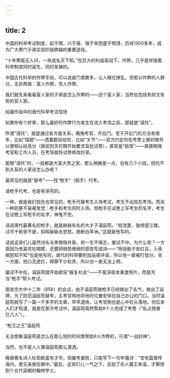 ```yaml
---
---
---
```

title: 2
---



中国的科举考试制度，起于隋，兴于唐，强于宋而盛于明清，历经1300多年，成为广大寒门子弟实现阶级跨越的重要途径。

“十年寒窗无人问，一举成名天下知。”在巨大的利益驱动下，作弊，几乎是伴随着科举制度同时诞生，同时发展的。

中国古代科举的作弊手段，可以说是门类繁多，让人眼花缭乱，但若以作弊的人群分，无非两类：富人作弊，穷人作弊。

我们就先来看看富人家的子弟是怎么作弊的——这个富人家，当然也包括有财又有势的官人家。

绘画作品中的唐代科举考试现场



如果你有个好爹，那么最好的作弊行为发生在进入考场之前，那就是“请托”。

所谓“请托”，就是通过各方面关系，贿赂考官，开后门。至于开后门的方法有很多，比如“探题”——透露题目给你，比如“关节”——双方约定你在考卷上做的暗号以便相认给高分（唐武则天时期开始要求盲批试卷），甚至是“偷改”——直接贿赂考官和工作人员，在考场就将试卷修改抄录。

能够“请托”的，一般都是大富大贵之家，那么稍微差一点，也有几个小钱，但托不到关系的人家该怎么办呢？

最常见的就是“替考”——找“枪手”（假手）代考。

请枪手代考，也是有讲究的。

一种，就是我们现在也常见的，枪手代替考生入场考试，考生不出现在考场。而另一种则更不易被发觉：枪手和考生同时入场，但枪手在试卷上写考生的名字，考生在试卷上写枪手的名字，神鬼不觉。

话说唐代最著名的枪手，就是赫赫有名的大才子温庭筠。“梳洗罢，独倚望江楼。过尽千帆皆不是，斜晖脉脉水悠悠。肠断白苹洲。”这就是他写的。

话说这哥们儿虽然诗名与李商隐并肩，却一生不得志，屡试不中。为什么呢？一方面因为他喜欢吃喝嫖，还要把相思缠绵的感受写成诗——“玲珑骰子安红豆，入骨相思知不知”也是他写的。唐代的科举要附加品德评语，所以他一直被打低分。另一方面，他口无遮拦，得罪不少权贵，所以也一直无法上榜。

屡试不中后，温庭筠就开始疯狂“报复社会”——不是深夜发美食照片，而是充当“枪手”帮人考试。

唐宣宗大中十二年（858）的会试，由于温庭筠做枪手已经做出了名气，做出了品牌，为了防范温庭筠替考，主考官特地将他的位置安排在自己办公的门口。当时温庭筠就写了一篇一千多字的文章，早早退场，让考官倒也是心中石头落地。但后来人们才知道，就是在那次考试中，温庭筠竟然帮助8个人完成了考卷（“私占授者已八人”）。

“枪王之王”温庭筠



无法想象温庭筠是怎么在那么短的时间里帮助8人作弊的，可谓“一战封神”。

当然，也不是人人像温庭筠那么潇洒。

晚唐著名诗人杜荀鹤虽有才华，但屡考屡败，只能写下一句牢骚诗：“空有篇章传海内，更无亲族在朝中。”最后，这哥们儿一气之下，去投了杀人魔王朱温，才算捞到个五代梁朝的翰林学士。